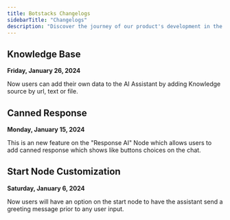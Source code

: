 ```yaml
---
title: Botstacks Changelogs
sidebarTitle: "Changelogs"
description: "Discover the journey of our product's development in the Changelogs"
---
```


## Knowledge Base
**Friday, January 26, 2024**

Now users can add their own data to the AI Assistant by adding Knowledge source by url, text or file.



## Canned Response
**Monday, January 15, 2024**

This is an new feature on the "Response AI" Node which allows users to add canned response which shows like buttons choices on the chat.



## Start Node Customization
**Saturday, January 6, 2024**

Now users will have an option on the start node to have the assistant send a greeting message prior to any user input.